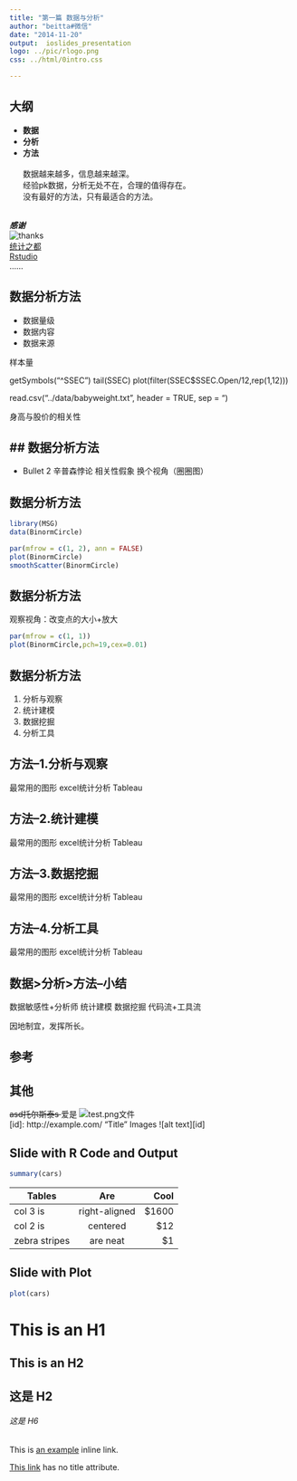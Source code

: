 ```yaml
---
title: "第一篇 数据与分析"
author: "beitta#微信"
date: "2014-11-20"
output:  ioslides_presentation
logo: ../pic/rlogo.png
css: ../html/0intro.css

---
```


## 大纲
-  **数据**
-  **分析**
-  **方法**  
<br>
  <dfp>
  数据越来越多，信息越来越深。  
  经验pk数据，分析无处不在，合理的值得存在。  
  没有最好的方法，只有最适合的方法。  
  </dfp>
<br>  

***感谢***  
![thanks](../pic/thank.png)  
<dfp6>
[统计之都](http://cos.name/)  
[Rstudio](http://www.rstudio.com/)  
……
</dfp6>

##  <dfb>数据</dfb>分析方法
- 数据量级
- 数据内容
- 数据来源

样本量

getSymbols("^SSEC")
tail(SSEC)
plot(filter(SSEC$SSEC.Open/12,rep(1,12)))

read.csv("../data/babyweight.txt", header = TRUE, sep = "\t")

身高与股价的相关性


##  数据<dfb>分析</dfb>方法
- 
- Bullet 2
辛普森悖论
相关性假象
换个视角（圈圈图）

##  数据<dfb>分析</dfb>方法

```r
library(MSG)
data(BinormCircle)
```
```r
par(mfrow = c(1, 2), ann = FALSE)
plot(BinormCircle)
smoothScatter(BinormCircle)
```

##  数据<dfb>分析</dfb>方法
观察视角：改变点的大小+放大
```r
par(mfrow = c(1, 1))
plot(BinormCircle,pch=19,cex=0.01)
```

##  数据分析<dfb>方法</dfb>
1. 分析与观察
2. 统计建模
3. 数据挖掘
4. 分析工具


##  方法--1.分析与观察

最常用的图形
excel统计分析
Tableau

##  方法--2.统计建模

最常用的图形
excel统计分析
Tableau

##  方法--3.数据挖掘

最常用的图形
excel统计分析
Tableau

##  方法--4.分析工具

最常用的图形
excel统计分析
Tableau


## 数据>分析>方法--小结

数据敏感性+分析师
统计建模
数据挖掘
代码流+工具流


因地制宜，发挥所长。



##  参考
[1]:谢益辉(2010),"统计图形和模拟视角下的模型理论解析".



##  其他
<s> asd托尔斯泰s </s> 爱是
![test.png文件](../pic/rlogo.png)  
[id]: http://example.com/ "Title"
Images
![alt text][id]



## Slide with R Code and Output

```r
summary(cars)

```
| Tables        | Are           | Cool  |  
| ------------- |:-------------:| -----:|  
| col 3 is      | right-aligned | $1600 |  
| col 2 is      | centered      |   $12 |  
| zebra stripes | are neat      |    $1 |  


## Slide with Plot

```r
plot(cars)
```

This is an H1
=============

This is an H2
-------------

## 这是 H2

###### 这是 H6

This is [an example](http://example.com/ "Title") inline link.

[This link](http://example.net/) has no title attribute.



